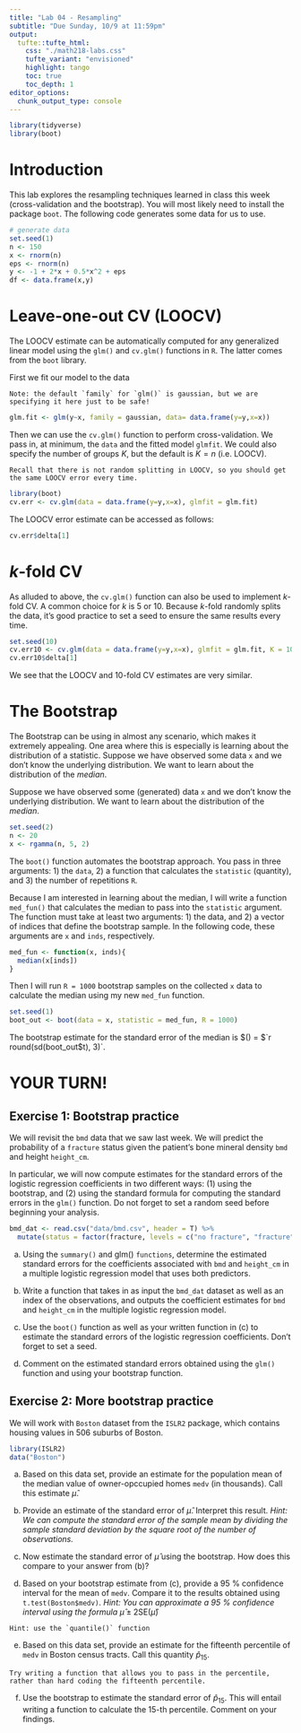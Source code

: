 ```yaml
---
title: "Lab 04 - Resampling"
subtitle: "Due Sunday, 10/9 at 11:59pm"
output: 
  tufte::tufte_html:
    css: "./math218-labs.css"
    tufte_variant: "envisioned"
    highlight: tango
    toc: true
    toc_depth: 1
editor_options: 
  chunk_output_type: console
---
```


```r
library(tidyverse)
library(boot)
```

# Introduction

This lab explores the resampling techniques learned in class this week (cross-validation and the bootstrap). You will most likely need to install the package `boot`. The following code generates some data for us to use.

```r
# generate data
set.seed(1)
n <- 150
x <- rnorm(n)
eps <- rnorm(n)
y <- -1 + 2*x + 0.5*x^2 + eps
df <- data.frame(x,y)
```

# Leave-one-out CV (LOOCV)


The LOOCV estimate can be automatically computed for any generalized linear model using the `glm()` and `cv.glm()` functions in `R`. The latter comes from the `boot` library. 

First we fit our model to the data

```marginfigure
Note: the default `family` for `glm()` is gaussian, but we are specifying it here just to be safe!
```

```r
glm.fit <- glm(y~x, family = gaussian, data= data.frame(y=y,x=x))
```

Then we can use the `cv.glm()` function to perform cross-validation. We pass in, at minimum, the `data` and the fitted model `glmfit`. We could also specify the number of groups $K$, but the default is $K = n$ (i.e. LOOCV).

```marginfigure
Recall that there is not random splitting in LOOCV, so you should get the same LOOCV error every time.
```


```r
library(boot)
cv.err <- cv.glm(data = data.frame(y=y,x=x), glmfit = glm.fit)
```

The LOOCV error estimate can be accessed as follows:

```r
cv.err$delta[1]
```

# $k$-fold CV

As alluded to above, the `cv.glm()` function can also be used to implement $k$-fold CV. A common choice for $k$ is 5 or 10. Because $k$-fold randomly splits the data, it's good practice to set a seed to ensure the same results every time.

```r
set.seed(10)
cv.err10 <- cv.glm(data = data.frame(y=y,x=x), glmfit = glm.fit, K = 10)
cv.err10$delta[1]
```

We see that the LOOCV and 10-fold CV estimates are very similar. 



# The Bootstrap

The Bootstrap can be using in almost any scenario, which makes it extremely appealing. One area where this is especially is learning about the distribution of a statistic. Suppose we have observed some data `x` and we don't know the underlying distribution. We want to learn about the distribution of the *median*. 

Suppose we have observed some (generated) data `x` and we don't know the underlying distribution. We want to learn about the distribution of the *median*. 

```r
set.seed(2)
n <- 20
x <- rgamma(n, 5, 2)
```


The `boot()` function automates the bootstrap approach. You pass in three arguments: 1) the `data`, 2) a function that calculates the `statistic` (quantity), and 3) the number of repetitions `R`.

Because I am interested in learning about the median, I will write a function `med_fun()` that calculates the median to pass into the `statistic` argument. The function must take at least two arguments: 1) the data, and 2) a vector of indices that define the bootstrap sample. In the following code, these arguments are `x` and `inds`, respectively. 

```r
med_fun <- function(x, inds){
  median(x[inds])
}
```

Then I will run `R = 1000` bootstrap samples on the collected `x` data to calculate the median using my new `med_fun` function.

```r
set.seed(1)
boot_out <- boot(data = x, statistic = med_fun, R = 1000)
```

The bootstrap estimate for the standard error of the median is $\text{SE}(\hat{m}) = $`r round(sd(boot_out$t), 3)`.


# YOUR TURN!

## Exercise 1: Bootstrap practice

We will revisit the `bmd` data that we saw last week. We will predict the probability of a `fracture` status given the patient's bone mineral density `bmd` and height `height_cm`.

In particular, we will now compute estimates for the standard errors of the logistic regression coefficients in two different ways: (1) using the bootstrap, and (2) using the standard formula for computing the standard errors in the `glm()` function. Do not forget to set a random seed before beginning your analysis.


```r
bmd_dat <- read.csv("data/bmd.csv", header = T) %>%
  mutate(status = factor(fracture, levels = c("no fracture", "fracture")))
```

a) Using the `summary()` and glm() `functions`, determine the estimated standard errors for the coefficients associated with `bmd` and `height_cm` in a multiple logistic regression model that uses both predictors.


b) Write a function that takes in as input the `bmd_dat` dataset as well as an index of the observations, and outputs the coefficient estimates for `bmd` and `height_cm` in the multiple logistic regression model.

c) Use the `boot()` function as well as your written function in (c) to estimate the standard errors of the logistic regression coefficients. Don't forget to set a seed.

d) Comment on the estimated standard errors obtained using the `glm()` function and using your bootstrap function.


## Exercise 2: More bootstrap practice

We will work with `Boston` dataset from the `ISLR2` package, which contains housing values in 506 suburbs of Boston.

```r
library(ISLR2)
data("Boston")
```

a) Based on this data set, provide an estimate for the population mean of the median value of owner-opccupied homes `medv` (in thousands). Call this estimate $\hat{\mu}$.


b) Provide an estimate of the standard error of $\hat{\mu}$. Interpret this result. *Hint: We can compute the standard error of the sample mean by dividing the sample standard deviation by the square root of the number of observations.*

c) Now estimate the standard error of $\hat{\mu}$ using the bootstrap. How does this compare to your answer from (b)?


d) Based on your bootstrap estimate from (c), provide a 95 % confidence interval for the mean of `medv`. Compare it to the results obtained using `t.test(Boston$medv)`.
*Hint: You can approximate a 95 % confidence interval using the formula* $\hat{\mu} \pm 2 \text{SE}(\hat{\mu})$


```marginfigure
Hint: use the `quantile()` function
```

e)  Based on this data set, provide an estimate for the fifteenth percentile of `medv` in Boston census tracts. Call this quantity $\hat{p}_{15}$.


```marginfigure
Try writing a function that allows you to pass in the percentile, rather than hard coding the fifteenth percentile.
```

f) Use the bootstrap to estimate the standard error of $\hat{p}_{15}$. This will entail writing a function to calculate the 15-th percentile. Comment on your findings. 

